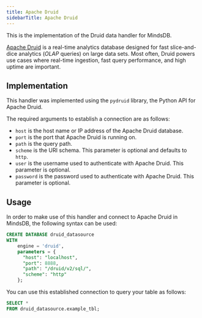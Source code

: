 ```yaml
---
title: Apache Druid
sidebarTitle: Apache Druid
---
```


This is the implementation of the Druid data handler for MindsDB.

[Apache Druid](https://druid.apache.org/docs/latest/design) is a real-time analytics database designed for fast slice-and-dice analytics (_OLAP_ queries) on large data sets. Most often, Druid powers use cases where real-time ingestion, fast query performance, and high uptime are important.

## Implementation

This handler was implemented using the `pydruid` library, the Python API for Apache Druid.

The required arguments to establish a connection are as follows:

* `host` is the host name or IP address of the Apache Druid database.
* `port` is the port that Apache Druid is running on.
* `path` is the query path.
* `scheme` is the URI schema. This parameter is optional and defaults to `http`.
* `user` is the username used to authenticate with Apache Druid. This parameter is optional.
* `password` is the password used to authenticate with Apache Druid. This parameter is optional.

## Usage

In order to make use of this handler and connect to Apache Druid in MindsDB, the following syntax can be used:

```sql
CREATE DATABASE druid_datasource
WITH
    engine = 'druid',
    parameters = {
      "host": "localhost",
      "port": 8888,
      "path": "/druid/v2/sql/",
      "scheme": "http"
    };
```

You can use this established connection to query your table as follows:

```sql
SELECT *
FROM druid_datasource.example_tbl;
```
